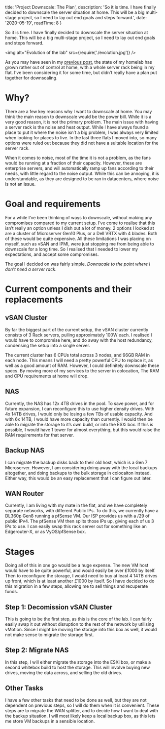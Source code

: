 
  title: 'Project Downscale: The Plan',
  description: 'So it is time. I have finally decided to downscale the server situation at home. This will be a big multi-stage project, so I need to lay out end goals and steps forward.',
  date: '2020-05-19',
  readTime: 8
}


So it is time. I have finally decided to downscale the server situation at home. This will be a big multi-stage project, so I need to lay out end goals and steps forward.

<img alt="Evolution of the lab" src={require('./evolution.jpg')} />

As you may have seen in my [previous post](/posts/state-of-the-lab-2020), the state of my homelab has grown rather out of control at home, with a whole server rack being in my flat. I’ve been considering it for some time, but didn’t really have a plan put together for downscaling.

# Why?

There are a few key reasons why I want to downscale at home. You may think the main reason to downscale would be the power bill. While it is a very good reason, it is not the primary problem. The main issue with having a server rack is the noise and heat output. While I have always found a place to put it where the noise isn’t a big problem, I was always very limited when looking for places to live. In the last three flats I moved into, so many options were ruled out because they did not have a suitable location for the server rack.

When it comes to noise, most of the time it is not a problem, as the fans would be running at a fraction of their capacity. However, these are enterprise servers, and will automatically ramp up fans according to their needs, with little regard to the noise output. While this can be annoying, it is understandable, as they are designed to be ran in datacenters, where noise is not an issue.

# Goal and requirements

For a while I’ve been thinking of ways to downscale, without making any compromises compared to my current setup. I’ve come to realise that this isn’t really an option unless I dish out a lot of money. 2 options I looked at are a cluster of Microserver Gen10 Plus, or a Dell VRTX with 4 blades. Both of these would be quite expensive. All these limitations I was placing on myself, such as vSAN and IPMI, were just stopping me from being able to downscale for a long time. So I realised that I needed to lower my expectations, and accept some compromises.

The goal I decided on was fairly simple. *Downscale to the point where I don’t need a server rack*.

# Current components and their replacements

## vSAN Cluster

By far the biggest part of the current setup, the vSAN cluster currently consists of 3 Rack servers, pulling approximately 100W each. I realised I would have to compromise here, and do away with the host redundancy, condensing the setup into a single server.

The current cluster has 6 CPUs total across 3 nodes, and 96GB RAM in each node. This means I will need a pretty powerful CPU to replace it, as well as a good amount of RAM. However, I could definitely downscale these specs. By moving more of my services to the server in colocation, The RAM and CPU requirements at home will drop.

## NAS

Currently, the NAS has 12x 4TB drives in the pool. To save power, and for future expansion, I can reconfigure this to use higher density drives. With 4x 14TB drives, I would only be losing a few TBs of usable capacity. And with 6x 14TB, I would have more capacity than currently. I would then be able to migrate the storage to it’s own build, or into the ESXi box. If this is possible, I would have 1 tower for almost everything, but this would raise the RAM requirements for that server.

## Backup NAS

I can migrate the backup disks back to their old host, which is a Gen 7 Microserver. However, I am considering doing away with the local backups altogether, and doing backups to the bulk storage in colocaiton instead. Either way, this would be an easy replacement that I can figure out later.

## WAN Router

Currently, I am living with my mate in the flat, and we have completely separate networks, with different Public IPs. To do this, we currently have a DL360p Gen8 running a pfSense VM. Our ISP provides us with a /29 of public IPv4. The pfSense VM then splits those IPs up, giving each of us 3 IPs to use. I can easily swap this rack server out for something like an Edgerouter-X, or as VyOS/pfSense box.

# Stages

Doing all of this in one go would be a huge expense. The new VM host would have to be quite powerful, and would easily be over £1000 by itself. Then to reconfigure the storage, I would need to buy at least 4 14TB drives up front, which is at least another £1000 by itself. So I have decided to do this migration in a few steps, allowing me to sell things and recuperate funds.

## Step 1: Decomission vSAN Cluster

This is going to be the first step, as this is the core of the lab. I can fairly easily swap it out without disruption to the rest of the network by utilising vMotion. Since I might be moving the storage into this box as well, it would not make sense to migrate the storage first.

## Step 2: Migrate NAS

In this step, I will either migrate the storage into the ESXi box, or make a second whitebox build to host the storage. This will involve buying new drives, moving the data across, and selling the old drives.

## Other Tasks

I have a few other tasks that need to be done as well, but they are not dependent on previous steps, so I will do them when it is convenient. These steps are to migrate the WAN splitter, and to decide how I want to deal with the backup situation. I will most likely keep a local backup box, as this lets me store VM backups in a sensible location.
